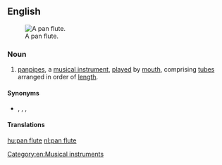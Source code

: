 {{also|panflute}}
==English==
{{wikipedia}}
[[File:Panpipe (PSF).png|thumb|A pan flute.]]

===Noun===
{{en-noun}}

# [[panpipes]], a [[musical instrument]], [[play]]ed by [[mouth]], comprising [[tube]]s arranged in order of [[length]].

====Synonyms====
* {{l|en|pan pipe}}, {{l|en|panpipes}}, {{l|en|pipes of Pan}}, {{l|en|shepherd's pipe}}

====Translations====
{{trans-see|panpipes}}

[[Category:en:Musical instruments]]

[[hu:pan flute]]
[[nl:pan flute]]